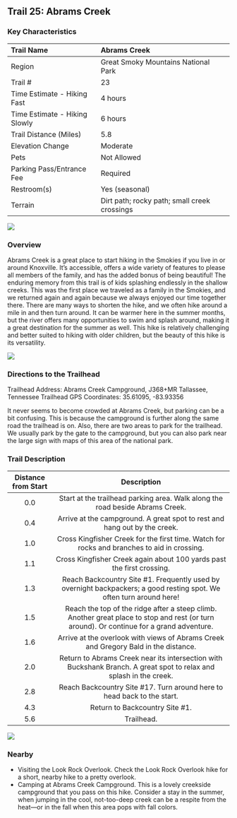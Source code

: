 ## Trail 25: Abrams Creek

### Key Characteristics

| Trail Name                    | Abrams Creek                                 |
|:----------------------------|:------------------------------------------|
| Region                        | Great Smoky Mountains National Park          |
| Trail \#                      | 23                                           |
| Time Estimate - Hiking Fast   | 4 hours                                      |
| Time Estimate - Hiking Slowly | 6 hours                                      |
| Trail Distance (Miles)        | 5.8                                          |
| Elevation Change              | Moderate                                     |
| Pets                          | Not Allowed                                  |
| Parking Pass/Entrance Fee     | Required                                     |
| Restroom(s)                   | Yes (seasonal)                               |
| Terrain                       | Dirt path; rocky path; small creek crossings |

![](maps/trail-25-map.jpeg)

### Overview

Abrams Creek is a great place to start hiking in the Smokies if you live in or around Knoxville. It's accessible, offers a wide variety of features to please all members of the family, and has the added bonus of being beautiful! The enduring memory from this trail is of kids splashing endlessly in the shallow creeks. This was the first place we traveled as a family in the Smokies, and we returned again and again because we always enjoyed our time together there. There are many ways to shorten the hike, and we often hike around a mile in and then turn around. It can be warmer here in the summer months, but the river offers many opportunities to swim and splash around, making it a great destination for the summer as well. This hike is relatively challenging and better suited to hiking with older children, but the beauty of this hike is its versatility.

![](img/trail-25-figure-01.jpg)

### Directions to the Trailhead

Trailhead Address: Abrams Creek Campground, J368+MR Tallassee, Tennessee
Trailhead GPS Coordinates: 35.61095, -83.93356

It never seems to become crowded at Abrams Creek, but parking can be a bit confusing. This is because the campground is further along the same road the trailhead is on. Also, there are two areas to park for the trailhead. We usually park by the gate to the campground, but you can also park near the large sign with maps of this area of the national park.

### Trail Description

| Distance from Start |                                                                Description                                                                |
|:-------------:|:-------------------------------------------------------:|
|         0.0         |                               Start at the trailhead parking area. Walk along the road beside Abrams Creek.                               |
|         0.4         |                                 Arrive at the campground. A great spot to rest and hang out by the creek.                                 |
|         1.0         |                        Cross Kingfisher Creek for the first time. Watch for rocks and branches to aid in crossing.                        |
|         1.1         |                                   Cross Kingfisher Creek again about 100 yards past the first crossing.                                   |
|         1.3         |           Reach Backcountry Site #1. Frequently used by overnight backpackers; a good resting spot. We often turn around here!            |
|         1.5         | Reach the top of the ridge after a steep climb. Another great place to stop and rest (or turn around). Or continue for a grand adventure. |
|         1.6         |                            Arrive at the overlook with views of Abrams Creek and Gregory Bald in the distance.                            |
|         2.0         |            Return to Abrams Creek near its intersection with Buckshank Branch. A great spot to relax and splash in the creek.             |
|         2.8         |                                  Reach Backcountry Site #17. Turn around here to head back to the start.                                  |
|         4.3         |                                                      Return to Backcountry Site #1.                                                       |
|         5.6         |                                                                Trailhead.                                                                 |

![](img/trail-25-figure-02.jpg)

### Nearby

-   Visiting the Look Rock Overlook. Check the Look Rock Overlook hike for a short, nearby hike to a pretty overlook.
-   Camping at Abrams Creek Campground. This is a lovely creekside campground that you pass on this hike. Consider a stay in the summer, when jumping in the cool, not-too-deep creek can be a respite from the heat---or in the fall when this area pops with fall colors.
